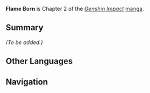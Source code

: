 {{Stub|Add summary and characters}}
{{Manga Infobox
|title      = Flame Born
|image      = <gallery>
Manga Chapter 02 Cover 1.png|Part 1
Manga Chapter 02 Cover 2.png|Part 2
</gallery>
|chapter    = 2
|characters = 
|prev       = Bad Wine
|next       = Lost and Found
|link       = https://genshin.hoyoverse.com/en/manga/detail/139
|link2      = https://genshin.hoyoverse.com/en/manga/detail/298
}}
{{Description|[[Il Dottore]] left [[Mondstadt]] and withdrew his envoys, but a freak accident threatened to break the peace. Sir [[Kaeya]] of the Knights of Favonius suspected an [[Diluc|old friend]] to be behind this while his young aide [[Amber]] the Outrider made a chance discovery.}}
'''Flame Born''' is Chapter 2 of the ''[[Genshin Impact]]'' [[manga]].

==Summary==
''(To be added.)''

==Other Languages==
{{Other Languages
|en      = Flame Born
|zhs     = 炎生
|zhs_rm  = Yánshēng
|zht     = 炎生
|zht_rm  = Yánshēng
|zh_tl   = Flame Born
|ja      = 炎生
|ja_rm   = Ensei{{Assumed}}
|ja_tl   = Flame Born
|ko      = {{tt|염생|炎生}}
|ko_rm   = Yeomsaeng
|ko_tl   = Burning Life
|es      = Llamas Nacientes
|es_tl   = Nascent Flames
|fr      = Flammes Noires
|fr_tl   = Black Flames
|ru      = Рождение Пламени
|ru_tl   = 
|th      = กำเนิดเพลิง
|th_rm   = Kamnoet Phloeng
|th_tl   = Flame Born
|vi      = Viêm Sinh
|vi_tl   = 
|de      = Aus Flammen geboren
|de_tl   = Born of Flames
|id      = Lahirnya Api
|id_tl   = The Birth of Fire
|pt      = Chamas Nascentes
|pt_tl   = 
}}

==Navigation==
{{Manga Navbox}}